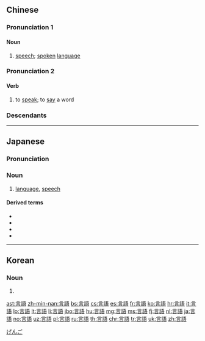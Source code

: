 {{also|言语}}
==Chinese==
{{zh-forms|s=言语}}

===Pronunciation 1===
{{zh-pron
|m=yányǔ
|c=jin4 jyu5
|h=pfs=ngièn-ngî
|mn=xm,tp:giân-gú/qz:giân-gír/zz:gân-gí/kh:giân-gí
|mc=1,1
|oc=3,1;1,1
|cat=n
}}

====Noun====
{{zh-noun}}

# [[speech]]; [[spoken]] [[language]]
#: {{zh-x|一 日 不 讀書，言語 無味；三 日 不 讀書，便 覺{jué} 面目可憎。|Not studying for a day, my '''speech''' becomes dull; Not studying for three days, my looks become repulsive.|CL|ref='''{{w|Song Dynasty}}''', {{w|Huang Tingjian}}}}

===Pronunciation 2===
{{zh-pron
|m=yányu,yányǔ,yuányu,niányu,1nb=standard in Mainland,1nc=variant in Taiwan,2nb=standard in Taiwan,3nb=colloquial Beijing dialect variant,4nb=colloquial variant from other Mandarin dialects
|h=pfs=ngièn-ngî
|cat=v
}}

====Verb====
{{zh-verb}}

# {{lb|zh|colloquial|_|Mandarin|Hakka}} to [[speak]]; to [[say]] a word
#: {{zh-x|他 一聲 不 言語{yu} 就 走 了。|He left without '''saying''' anything.}}
#: {{zh-x|你 怎麼 不 言語{yu}？|Why aren't you '''saying''' anything?}}

===Descendants===
{{CJKV||げんご|언어|ngôn ngữ}}

{{zh-cat|Advanced}}

----

==Japanese==
{{ja-kanjitab|げん|ご|yomi=o}}

===Pronunciation===
{{ja-pron|げんご|acc=1}}

===Noun===
{{ja-noun|げんご}}

# [[language]], [[speech]]

====Derived terms====
* {{ja-r|言語学|げんごがく|gloss=linguistics}}
* {{ja-r|計算機言語|けいさんき げんご|gloss=computer language}}
* {{ja-r|メタ言語|メタ-げんご|gloss=metalanguage}}
* {{ja-r|多言語話者|たげんご わしゃ|gloss=polyglot}}

[[Category:ja:Languages|げんご]]

----

==Korean==
{{ko-hanjatab}}

===Noun===
{{ko-noun|hj|hangeul=언어}}

# {{hanja form of|언어|[[language]]}}

[[ast:言語]]
[[zh-min-nan:言語]]
[[bs:言語]]
[[cs:言語]]
[[es:言語]]
[[fr:言語]]
[[ko:言語]]
[[hr:言語]]
[[it:言語]]
[[lo:言語]]
[[lt:言語]]
[[li:言語]]
[[jbo:言語]]
[[hu:言語]]
[[mg:言語]]
[[ms:言語]]
[[fj:言語]]
[[nl:言語]]
[[ja:言語]]
[[no:言語]]
[[uz:言語]]
[[pl:言語]]
[[ru:言語]]
[[th:言語]]
[[chr:言語]]
[[tr:言語]]
[[uk:言語]]
[[zh:言語]]